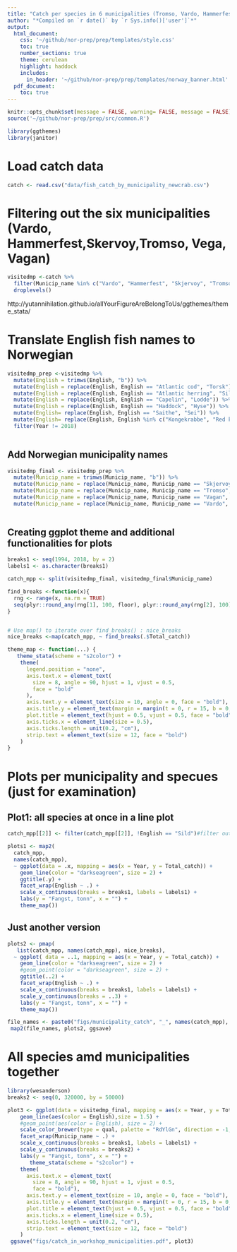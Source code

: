 ```yaml
---
title: "Catch per species in 6 municipalities (Tromso, Vardo, Hammerfest, Skervoy, Vega, Svolvaer)"
author: "*Compiled on `r date()` by `r Sys.info()['user']`*"
output:
  html_document:
    css: '~/github/nor-prep/prep/templates/style.css'
    toc: true
    number_sections: true
    theme: cerulean
    highlight: haddock
    includes: 
      in_header: '~/github/nor-prep/prep/templates/norway_banner.html'
  pdf_document:
    toc: true
---
```

```r
knitr::opts_chunk$set(message = FALSE, warning= FALSE, message = FALSE)
source('~/github/nor-prep/prep/src/common.R')
```

```r
library(ggthemes)
library(janitor)
```

# Load catch data
```r
catch <- read.csv("data/fish_catch_by_municipality_newcrab.csv")
```

# Filtering out the six municipalities (Vardo, Hammerfest,Skervoy,Tromso, Vega, Vagan)
```r
visitedmp <-catch %>% 
  filter(Municip_name %in% c("Vardo", "Hammerfest", "Skjervoy", "Tromso", "Vega", "Vagan")) %>% 
  droplevels()
```

http://yutannihilation.github.io/allYourFigureAreBelongToUs/ggthemes/theme_stata/

# Translate English fish names to Norwegian
```r

visitedmp_prep <-visitedmp %>% 
  mutate(English = trimws(English, "b")) %>% 
  mutate(English = replace(English, English == "Atlantic cod", "Torsk")) %>%
  mutate(English = replace(English, English == "Atlantic herring", "Sild")) %>%
  mutate(English = replace(English, English == "Capelin", "Lodde")) %>%
  mutate(English = replace(English, English == "Haddock", "Hyse")) %>%
  mutate(English= replace(English, English == "Saithe", "Sei")) %>%
  mutate(English= replace(English, English %in% c("Kongekrabbe", "Red king crab"), "Kongekrabbe")) %>%
  filter(Year != 2018) 
  

```

## Add Norwegian municipality names
```r
visitedmp_final <- visitedmp_prep %>% 
  mutate(Municip_name = trimws(Municip_name, "b")) %>% 
  mutate(Municip_name = replace(Municip_name, Municip_name == "Skjervoy", "Skjervøy")) %>% 
  mutate(Municip_name = replace(Municip_name, Municip_name == "Tromso", "Tromsø")) %>% 
  mutate(Municip_name = replace(Municip_name, Municip_name == "Vagan", "Vågan")) %>% 
  mutate(Municip_name = replace(Municip_name, Municip_name == "Vardo", "Vardø"))
  
```

## Creating ggplot theme and additional functionalities for plots
```r
breaks1 <- seq(1994, 2018, by = 2) 
labels1 <- as.character(breaks1) 

catch_mpp <- split(visitedmp_final, visitedmp_final$Municip_name)

find_breaks <-function(x){
  rng <- range(x, na.rm = TRUE)
  seq(plyr::round_any(rng[1], 100, floor), plyr::round_any(rng[2], 100), length.out = 4)
}


# Use map() to iterate over find_breaks() : nice_breaks
nice_breaks <-map(catch_mpp, ~ find_breaks(.$Total_catch))

theme_map <- function(...) {
   theme_stata(scheme = "s2color") + 
    theme(
      legend.position = "none",
      axis.text.x = element_text(
        size = 8, angle = 90, hjust = 1, vjust = 0.5,
        face = "bold"
      ),
      axis.text.y = element_text(size = 10, angle = 0, face = "bold"),
      axis.title.y = element_text(margin = margin(t = 0, r = 15, b = 0, l = 0), face = "bold", size = 12, color = "darkblue"),
      plot.title = element_text(hjust = 0.5, vjust = 0.5, face = "bold"),
      axis.ticks.x = element_line(size = 0.5),
      axis.ticks.length = unit(0.2, "cm"),
      strip.text = element_text(size = 12, face = "bold")
    )
}
```

# Plots per municipality and specues (just for examination)
##  Plot1: all species at once in a line plot
```r


catch_mpp[[2]] <- filter(catch_mpp[[2]], !English == "Sild")#filter out the single landing of Atlantic herring in Skervoy, it will not be visible on plots anyway

plots1 <- map2(
  catch_mpp,
  names(catch_mpp),
  ~ ggplot(data = .x, mapping = aes(x = Year, y = Total_catch)) +
    geom_line(color = "darkseagreen", size = 2) +
    ggtitle(.y) +
    facet_wrap(English ~ .) +
    scale_x_continuous(breaks = breaks1, labels = labels1) +
    labs(y = "Fangst, tonn", x = "") +
    theme_map())
```

## Just another version
```r

plots2 <- pmap(
   list(catch_mpp, names(catch_mpp), nice_breaks),
  ~ ggplot( data = ..1, mapping = aes(x = Year, y = Total_catch)) +
    geom_line(color = "darkseagreen", size = 2) +
    #geom_point(color = "darkseagreen", size = 2) +
    ggtitle(..2) +
    facet_wrap(English ~ .) +
    scale_x_continuous(breaks = breaks1, labels = labels1) +
    scale_y_continuous(breaks = ..3) +
    labs(y = "Fangst, tonn", x = "") +
    theme_map())

file_names <- paste0("figs/municipality_catch", "_", names(catch_mpp), ".pdf")
 map2(file_names, plots2, ggsave)
```

# All species amd municipalities together
```r
library(wesanderson)
breaks2 <- seq(0, 320000, by = 50000)

plot3 <- ggplot(data = visitedmp_final, mapping = aes(x = Year, y = Total_catch)) +
    geom_line(aes(color = English),size = 1.5) +
    #geom_point(aes(color = English), size = 2) +
    scale_color_brewer(type = qual, palette = "RdYlGn", direction = -1, name = "Species") +
    facet_wrap(Municip_name ~ .) +
    scale_x_continuous(breaks = breaks1, labels = labels1) +
    scale_y_continuous(breaks = breaks2) +
    labs(y = "Fangst, tonn", x = "") +
       theme_stata(scheme = "s2color") + 
    theme(
      axis.text.x = element_text(
        size = 8, angle = 90, hjust = 1, vjust = 0.5,
        face = "bold"),
      axis.text.y = element_text(size = 10, angle = 0, face = "bold"),
      axis.title.y = element_text(margin = margin(t = 0, r = 15, b = 0, l = 0), face = "bold", size = 12),
      plot.title = element_text(hjust = 0.5, vjust = 0.5, face = "bold"),
      axis.ticks.x = element_line(size = 0.5),
      axis.ticks.length = unit(0.2, "cm"),
      strip.text = element_text(size = 12, face = "bold") 
    )
 ggsave("figs/catch_in_workshop_municipalities.pdf", plot3)
```

